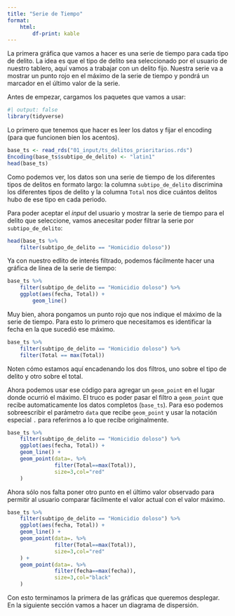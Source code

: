 ```yaml
---
title: "Serie de Tiempo"
format: 
    html:
        df-print: kable
---
```


La primera gráfica que vamos a hacer es una serie de tiempo para cada tipo de delito. La idea es que el tipo de delito sea seleccionado por el usuario de nuestro tablero, aquí vamos a trabajar con un delito fijo. Nuestra serie va a mostrar un punto rojo en el máximo de la serie de tiempo y pondrá un marcador en el último valor de la serie.

Antes de empezar, cargamos los paquetes que vamos a usar:

```r
#| output: false
library(tidyverse)
```


Lo primero que tenemos que hacer es leer los datos y fijar el encoding (para que funcionen bien los acentos).

```r
base_ts <- read_rds("01_input/ts_delitos_prioritarios.rds")
Encoding(base_ts$subtipo_de_delito) <- "latin1"
head(base_ts)
```

Como podemos ver, los datos son una serie de tiempo de los diferentes tipos de delitos en formato largo: la columna `subtipo_de_delito` discrimina los diferentes tipos de delito y la columna `Total` nos dice cuántos delitos hubo de ese tipo en cada periodo.

Para poder aceptar el _input_ del usuario y mostrar la serie de tiempo para el delito que seleccione, vamos anecesitar poder filtrar la serie por `subtipo_de_delito`:


```r
head(base_ts %>% 
    filter(subtipo_de_delito == "Homicidio doloso"))
```

Ya con nuestro edlito de interés filtrado, podemos fácilmente hacer una gráfica de línea de la serie de tiempo:

```r
base_ts %>%
    filter(subtipo_de_delito == "Homicidio doloso") %>%
    ggplot(aes(fecha, Total)) +
        geom_line()
```

Muy bien, ahora pongamos un punto rojo que nos indique el máximo de la serie de tiempo. Para esto lo primero que necesitamos es identificar la fecha en la que sucedió ese máximo.

```r
base_ts %>% 
    filter(subtipo_de_delito == "Homicidio doloso") %>%
    filter(Total == max(Total))
```

:::{.callout-note}
Noten cómo estamos aquí encadenando los dos filtros, uno sobre el tipo de delito y otro sobre el total.

:::

Ahora podemos usar ese código para agregar un `geom_point` en el lugar donde ocurrió el máximo. El truco es poder pasar el filtro a `geom_point` que recibe automaticamente los datos completos (`base_ts`). Para eso podemos sobreescribir el parámetro `data` que recibe `geom_point` y usar la notación especial `.` para referirnos a lo que recibe originalmente.


```r
base_ts %>%
    filter(subtipo_de_delito == "Homicidio doloso") %>%
    ggplot(aes(fecha, Total)) +
    geom_line() + 
    geom_point(data=. %>% 
               filter(Total==max(Total)),
               size=3,col="red"
    )
```

Ahora sólo nos falta poner otro punto en el último valor observado para permitir al usuario comparar fácilmente el valor actual con el valor máximo.

```r
base_ts %>%
    filter(subtipo_de_delito == "Homicidio doloso") %>%
    ggplot(aes(fecha, Total)) +
    geom_line() + 
    geom_point(data=. %>% 
               filter(Total==max(Total)),
               size=3,col="red"
    ) +
    geom_point(data=. %>% 
               filter(fecha==max(fecha)),
               size=3,col="black"
    )    
```

Con esto terminamos la primera de las gráficas que queremos desplegar. En la siguiente sección vamos a hacer un diagrama de dispersión.